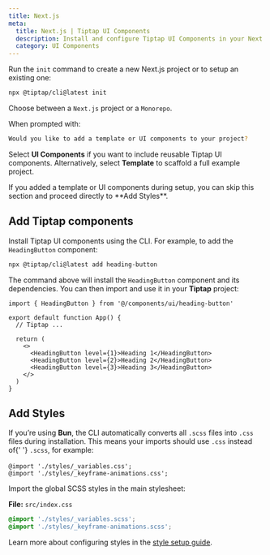 ```yaml
---
title: Next.js
meta:
  title: Next.js | Tiptap UI Components
  description: Install and configure Tiptap UI Components in your Next.js project.
  category: UI Components
---
```



Run the `init` command to create a new Next.js project or to setup an existing one:

```bash
npx @tiptap/cli@latest init
```

Choose between a `Next.js` project or a `Monorepo`.

When prompted with:

```bash
Would you like to add a template or UI components to your project?
```

Select **UI Components** if you want to include reusable Tiptap UI components.
Alternatively, select **Template** to scaffold a full example project.

<Callout title="Only add styles" variant="info">
  If you added a template or UI components during setup, you can skip this section and proceed
  directly to **Add Styles**.
</Callout>

## Add Tiptap components

Install Tiptap UI components using the CLI. For example, to add the `HeadingButton` component:

```bash
npx @tiptap/cli@latest add heading-button
```

The command above will install the `HeadingButton` component and its dependencies. You can then import and use it in your **Tiptap** project:

```tsx
import { HeadingButton } from '@/components/ui/heading-button'

export default function App() {
  // Tiptap ...

  return (
    <>
      <HeadingButton level={1}>Heading 1</HeadingButton>
      <HeadingButton level={2}>Heading 2</HeadingButton>
      <HeadingButton level={3}>Heading 3</HeadingButton>
    </>
  )
}
```

## Add Styles

<Callout title="Bun projects automatically convert SCSS to CSS" variant="warning">
  If you’re using <strong>Bun</strong>, the CLI automatically converts all
  <code>.scss</code> files into <code>.css</code>
  files during installation. This means your imports should use <code>.css</code> instead of{' '}
  <code>.scss</code>, for example: <br />
  <br /> <code>@import &apos;./styles/_variables.css&apos;;</code>
  <br /> <code>@import &apos;./styles/_keyframe-animations.css&apos;;</code>
</Callout>

Import the global SCSS styles in the main stylesheet:

**File:** `src/index.css`

```css
@import './styles/_variables.scss';
@import './styles/_keyframe-animations.scss';
```

Learn more about configuring styles in the [style setup guide](/ui-components/getting-started/style).
